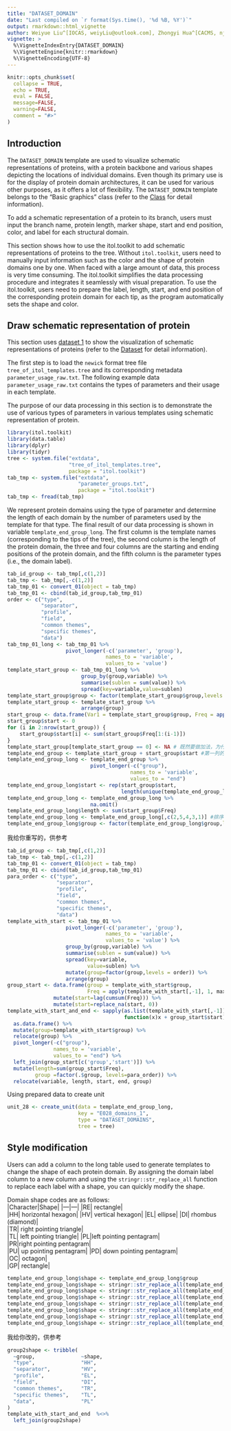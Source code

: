 ---
title: "DATASET_DOMAIN"
date: "Last compiled on `r format(Sys.time(), '%d %B, %Y')`"
output: rmarkdown::html_vignette
author: Weiyue Liu^[IOCAS, weiyLiu@outlook.com], Zhongyi Hua^[CACMS, njbxhzy@hotmail.com], Tong Zhou^[IOCAS, tongzhou2017@gmail.com]
vignette: >
  %\VignetteIndexEntry{DATASET_DOMAIN}
  %\VignetteEngine{knitr::rmarkdown}
  %\VignetteEncoding{UTF-8}
---

```{r, include = FALSE}
knitr::opts_chunk$set(
  collapse = TRUE,
  echo = TRUE,
  eval = FALSE,
  message=FALSE,
  warning=FALSE,
  comment = "#>"
)
```

## Introduction
The `DATASET_DOMAIN` template are used to visualize schematic representations of proteins, with a protein backbone and various shapes depicting the locations of individual domains. Even though its primary use is for the display of protein domain architectures, it can be used for various other purposes, as it offers a lot of flexibility. The `DATASET_DOMAIN` template belongs to the "Basic graphics" class (refer to the [Class]() for detail information).

To add a schematic representation of a protein to its branch, users must input the branch name, protein length, marker shape, start and end position, color, and label for each structural domain.

This section shows how to use the itol.toolkit to add schematic representations of proteins to the tree. Without  `itol.toolkit`, users need to manually input information such as the color and the shape of protein domains one by one. When faced with a large amount of data, this process is very time consuming. The itol.toolkit simplifies the data processing procedure and integrates it seamlessly with visual preparation. To use the itol.toolkit, users need to prepare the label, length, start, and end position of the corresponding protein domain for each tip, as the program automatically sets the shape and color.

## Draw schematic representation of protein
This section uses [dataset 1](https://github.com/TongZhou2017/itol.toolkit/tree/master/inst/extdata/dataset1) to show the visualization of schematic representations of proteins (refer to the  [Dataset](https://tongzhou2017.github.io/itol.toolkit/articles/Datasets.html) for detail information).

The first step is to load the `newick` format tree file `tree_of_itol_templates.tree` and its corresponding metadata `parameter_usage_raw.txt`.
The following example data `parameter_usage_raw.txt` contains the types of parameters and their usage in each template.

The purpose of our data processing in this section is to demonstrate the use of various types of parameters in various templates using schematic representation of protein.
```{r load data}
library(itol.toolkit)
library(data.table)
library(dplyr)
library(tidyr)
tree <- system.file("extdata",
                    "tree_of_itol_templates.tree",
                    package = "itol.toolkit")
tab_tmp <- system.file("extdata",
                       "parameter_groups.txt",
                       package = "itol.toolkit")
tab_tmp <- fread(tab_tmp)
```
We represent protein domains using the type of parameter and determine the length of each domain by the number of parameters used by the template for that type. The final result of our data processing is shown in variable `template_end_group_long`. The first column is the template names (corresponding to the tips of the tree), the second column is the length of the protein domain, the three and four columns are the starting and ending positions of the protein domain, and the fifth column is the parameter types (i.e., the domain label).
```{r data process}
tab_id_group <- tab_tmp[,c(1,2)]
tab_tmp <- tab_tmp[,-c(1,2)]
tab_tmp_01 <- convert_01(object = tab_tmp)
tab_tmp_01 <- cbind(tab_id_group,tab_tmp_01)
order <- c("type",
           "separator",
           "profile",
           "field",
           "common themes",
           "specific themes",
           "data")
tab_tmp_01_long <- tab_tmp_01 %>%
                   pivot_longer(-c('parameter', 'group'), 
                                names_to = 'variable',
                                values_to = 'value')
template_start_group <- tab_tmp_01_long %>%
                        group_by(group,variable) %>%
                        summarise(sublen = sum(value)) %>%
                        spread(key=variable,value=sublen)
template_start_group$group <- factor(template_start_group$group,levels = order)
template_start_group <- template_start_group %>%
                        arrange(group)
start_group <- data.frame(Var1 = template_start_group$group, Freq = apply(template_start_group[,-1], 1, max))
start_group$start <- 0
for (i in 2:nrow(start_group)) {
    start_group$start[i] <- sum(start_group$Freq[1:(i-1)])
}
template_start_group[template_start_group == 0] <- NA # 既然要做加法，为什么还搞NA？
template_end_group <- template_start_group + start_group$start #第一列的问题
template_end_group_long <- template_end_group %>%
                           pivot_longer(-c("group"),
                                        names_to = 'variable',
                                        values_to = "end")
template_end_group_long$start <- rep(start_group$start,
                                     length(unique(template_end_group_long$variable)))
template_end_group_long <- template_end_group_long %>%
                           na.omit()
template_end_group_long$length <- sum(start_group$Freq)
template_end_group_long <- template_end_group_long[,c(2,5,4,3,1)] #排序等下看看
template_end_group_long$group <- factor(template_end_group_long$group,levels = order)
```
我给你重写的，供参考
```{r}
tab_id_group <- tab_tmp[,c(1,2)]
tab_tmp <- tab_tmp[,-c(1,2)]
tab_tmp_01 <- convert_01(object = tab_tmp)
tab_tmp_01 <- cbind(tab_id_group,tab_tmp_01)
para_order <- c("type",
                "separator",
                "profile",
                "field",
                "common themes",
                "specific themes",
                "data")
template_with_start <- tab_tmp_01 %>%
                   pivot_longer(-c('parameter', 'group'), 
                                names_to = 'variable',
                                values_to = 'value') %>%
                   group_by(group,variable) %>%
                   summarise(sublen = sum(value)) %>%
                   spread(key=variable,
                          value=sublen) %>%
                   mutate(group=factor(group,levels = order)) %>%
                   arrange(group)
group_start <- data.frame(group = template_with_start$group, 
                          Freq = apply(template_with_start[,-1], 1, max)) %>%
               mutate(start=lag(cumsum(Freq))) %>%
               mutate(start=replace_na(start, 0))
template_with_start_and_end <- sapply(as.list(template_with_start[,-1]), 
                                      function(x)x + group_start$start) %>% 
  as.data.frame() %>%
  mutate(group=template_with_start$group) %>%
  relocate(group) %>%
  pivot_longer(-c("group"),
               names_to = 'variable',
               values_to = "end") %>%
  left_join(group_start[c('group','start')]) %>%
  mutate(length=sum(group_start$Freq),
         group =factor(.$group, levels=para_order)) %>%
  relocate(variable, length, start, end, group)
```
Using prepared data to create unit
```{r domain based on parameters}
unit_28 <- create_unit(data = template_end_group_long,
                       key = "E028_domains_1",
                       type = "DATASET_DOMAINS",
                       tree = tree)
```

## Style modification
Users can add a column to the long table used to generate templates to change the shape of each protein domain. By assigning the domain label column to a new column and using the `stringr::str_replace_all` function to replace each label with a shape, you can quickly modify the shape. 

Domain shape codes are as follows:  
|Character|Shape|
|---|---|
|RE|  rectangle|  
|HH|  horizontal hexagon|
|HV|  vertical hexagon|
|EL|  ellipse|
|DI|  rhombus (diamond)|  
|TR|  right pointing triangle|  
|TL|  left pointing triangle|
|PL|left pointing pentagram|  
|PR|right pointing pentagram|  
|PU|  up pointing pentagram|
|PD|  down pointing pentagram|  
|OC|  octagon|  
|GP|  rectangle|
```{r style modify}
template_end_group_long$shape <- template_end_group_long$group
template_end_group_long$shape <- stringr::str_replace_all(template_end_group_long$shape,"type","HH")
template_end_group_long$shape <- stringr::str_replace_all(template_end_group_long$shape,"separator","HV")
template_end_group_long$shape <- stringr::str_replace_all(template_end_group_long$shape,"profile","EL")
template_end_group_long$shape <- stringr::str_replace_all(template_end_group_long$shape,"field","DI")
template_end_group_long$shape <- stringr::str_replace_all(template_end_group_long$shape,"common themes","TR")
template_end_group_long$shape <- stringr::str_replace_all(template_end_group_long$shape,"specific themes","TL")
template_end_group_long$shape <- stringr::str_replace_all(template_end_group_long$shape,"data","PL")
```
我给你改的，供参考
```{r}
group2shape <- tribble(
  ~group,               ~shape,
  "type",               "HH",
  "separator",          "HV",
  "profile",            "EL",
  "field",              "DI",
  "common themes",      "TR",
  "specific themes",    "TL",
  "data",               "PL"
)
template_with_start_and_end  %<>% 
  left_join(group2shape)
```

